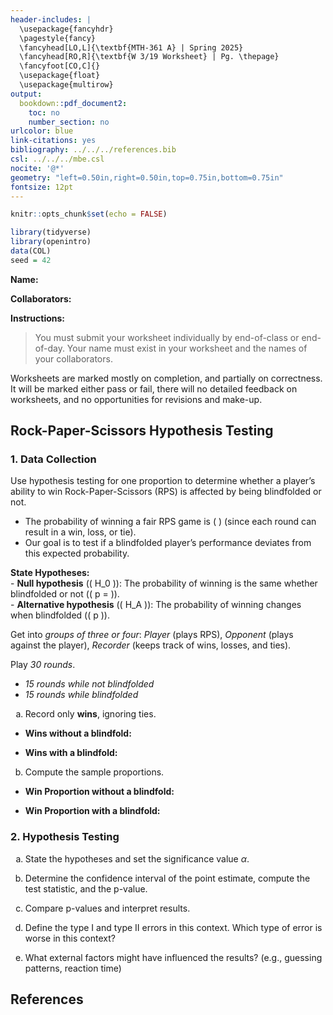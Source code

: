 ---
header-includes: |
  \usepackage{fancyhdr}
  \pagestyle{fancy}
  \fancyhead[LO,L]{\textbf{MTH-361 A} | Spring 2025}
  \fancyhead[RO,R]{\textbf{W 3/19 Worksheet} | Pg. \thepage}
  \fancyfoot[CO,C]{}
  \usepackage{float}
  \usepackage{multirow}
output:
  bookdown::pdf_document2:
    toc: no
    number_section: no
urlcolor: blue
link-citations: yes
bibliography: ../../../references.bib
csl: ../../../mbe.csl
nocite: '@*'
geometry: "left=0.50in,right=0.50in,top=0.75in,bottom=0.75in"
fontsize: 12pt
---

```{r setup, include=FALSE}
knitr::opts_chunk$set(echo = FALSE)
```

```{r echo=FALSE, eval=TRUE,message=FALSE, warning=FALSE}
library(tidyverse)
library(openintro)
data(COL)
seed = 42
```

**Name:**

**Collaborators:**

\noindent\rule{\textwidth}{1pt}
**Instructions:** 

> You must submit your worksheet individually by end-of-class or end-of-day. Your name must exist in your worksheet and the names of your collaborators.

Worksheets are marked mostly on completion, and partially on correctness. It will be marked either pass or fail, there will no detailed feedback on worksheets, and no opportunities for revisions and make-up.
\noindent\rule{\textwidth}{1pt}

## Rock-Paper-Scissors Hypothesis Testing

### 1. Data Collection

Use hypothesis testing for one proportion to determine whether a player’s ability to win Rock-Paper-Scissors (RPS) is affected by being blindfolded or not.

  * The probability of winning a fair RPS game is \( \frac{1}{3} \) (since each round can result in a win, loss, or tie).  
  * Our goal is to test if a blindfolded player’s performance deviates from this expected probability.  

**State Hypotheses:**  
  - **Null hypothesis** (\( H_0 \)): The probability of winning is the same whether blindfolded or not (\( p = \frac{1}{3} \)).  
  - **Alternative hypothesis** (\( H_A \)): The probability of winning changes when blindfolded (\( p \neq \frac{1}{3} \)).  

Get into *groups of three or four*: *Player* (plays RPS), *Opponent* (plays against the player), *Recorder* (keeps track of wins, losses, and ties). 

Play *30 rounds*.
  
  * *15 rounds while not blindfolded* 
  * *15 rounds while blindfolded*

a. Record only **wins**, ignoring ties. 
  - **Wins without a blindfold:**
  \vfill
  
  - **Wins with a blindfold:**
  \vfill

b. Compute the sample proportions.
  - **Win Proportion without a blindfold:**
  \vfill
  
  - **Win Proportion with a blindfold:**
  \vfill

\newpage

### 2. Hypothesis Testing

a. State the hypotheses and set the significance value $\alpha$.
\vfill

b. Determine the confidence interval of the point estimate, compute the test statistic, and the p-value.
\vfill

c. Compare p-values and interpret results.
\vfill

e. Define the type I and type II errors in this context. Which type of error is worse in this context?
\vfill

f. What external factors might have influenced the results? (e.g., guessing patterns, reaction time)
\vfill

## **References**

::: {#refs}
:::

